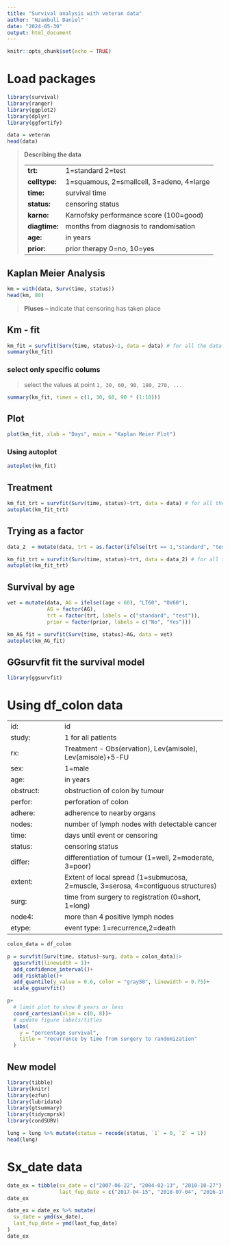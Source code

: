 ```yaml
---
title: "Survival analysis with veteran data"
author: "Nzambuli Daniel"
date: "2024-05-30"
output: html_document
---
```


```r
knitr::opts_chunk$set(echo = TRUE)
```

# Load packages

```r
library(survival)
library(ranger)
library(ggplot2)
library(dplyr)
library(ggfortify)

```

```r
data = veteran
head(data)
```

> **Describing the data**
>
> |               |                                           |
> |:--------------|:------------------------------------------|
> | **trt:**      | 1=standard 2=test                         |
> | **celltype:** | 1=squamous, 2=smallcell, 3=adeno, 4=large |
> | **time:**     | survival time                             |
> | **status:**   | censoring status                          |
> | **karno:**    | Karnofsky performance score (100=good)    |
> | **diagtime:** | months from diagnosis to randomisation    |
> | **age:**      | in years                                  |
> | **prior:**    | prior therapy 0=no, 10=yes                |

## Kaplan Meier Analysis

```r
km = with(data, Surv(time, status))
head(km, 80)
```

> **Pluses –** indicate that censoring has taken place

## Km - fit

```r
km_fit = survfit(Surv(time, status)~1, data = data) # for all the data set, link = 1
summary(km_fit)

```

### select only specific colums

> select the values at point `1, 30, 60, 90, 180, 270, ...`

```r
summary(km_fit, times = c(1, 30, 60, 90 * (1:10)))
```

## Plot

```r
plot(km_fit, xlab = "Days", main = "Kaplan Meier Plot")
```

### Using autoplot

```r
autoplot(km_fit)
```

## Treatment

```r
km_fit_trt = survfit(Surv(time, status)~trt, data = data) # for all the data set, link = 1
autoplot(km_fit_trt)
```

## Trying as a factor

```r
data_2  = mutate(data, trt = as.factor(ifelse(trt == 1,"standard", "test")))

km_fit_trt = survfit(Surv(time, status)~trt, data = data_2) # for all the data set, link = 1
autoplot(km_fit_trt)
```

## Survival by age

```r
vet = mutate(data, AG = ifelse((age < 60), "LT60", "OV60"),
             AG = factor(AG),
             trt = factor(trt, labels = c("standard", "test")),
             prior = factor(prior, labels = c("No", "Yes")))

km_AG_fit = survfit(Surv(time, status)~AG, data = vet)
autoplot(km_AG_fit)
```

## GGsurvfit fit the survival model

```r
library(ggsurvfit)
```

# Using df_colon data

|           |                                                                                   |
|:-----------------|:-----------------------------------------------------|
| id:       | id                                                                                |
| study:    | 1 for all patients                                                                |
| rx:       | Treatment - Obs(ervation), Lev(amisole), Lev(amisole)+5-FU                        |
| sex:      | 1=male                                                                            |
| age:      | in years                                                                          |
| obstruct: | obstruction of colon by tumour                                                    |
| perfor:   | perforation of colon                                                              |
| adhere:   | adherence to nearby organs                                                        |
| nodes:    | number of lymph nodes with detectable cancer                                      |
| time:     | days until event or censoring                                                     |
| status:   | censoring status                                                                  |
| differ:   | differentiation of tumour (1=well, 2=moderate, 3=poor)                            |
| extent:   | Extent of local spread (1=submucosa, 2=muscle, 3=serosa, 4=contiguous structures) |
| surg:     | time from surgery to registration (0=short, 1=long)                               |
| node4:    | more than 4 positive lymph nodes                                                  |
| etype:    | event type: 1=recurrence,2=death                                                  |

```r
colon_data = df_colon

p = survfit(Surv(time, status)~surg, data = colon_data)|>
  ggsurvfit(linewidth = 1)+
  add_confidence_interval()+
  add_risktable()+
  add_quantile(y_value = 0.6, color = "gray50", linewidth = 0.75)+
  scale_ggsurvfit()

p+
  # limit plot to show 8 years or less
  coord_cartesian(xlim = c(0, 8))+
  # update figure labels/titles
  labs(
    y = "percentage survival",
    title = "recurrence by time from surgery to randomization"
  )
```

## New model

```r
library(tibble)
library(knitr)
library(ezfun)
library(lubridate)
library(gtsummary)
library(tidycmprsk)
library(condSURV)
```

```r
lung = lung %>% mutate(status = recode(status, `1` = 0, `2` = 1))
head(lung)
```

# Sx_date data

```r
date_ex = tibble(sx_date = c("2007-06-22", "2004-02-13", "2010-10-27"),
                 last_fup_date = c("2017-04-15", "2018-07-04", "2016-10-31"))
date_ex
```

```r
date_ex = date_ex %>% mutate(
  sx_date = ymd(sx_date),
  last_fup_date = ymd(last_fup_date)
)
date_ex
```

```r

```
